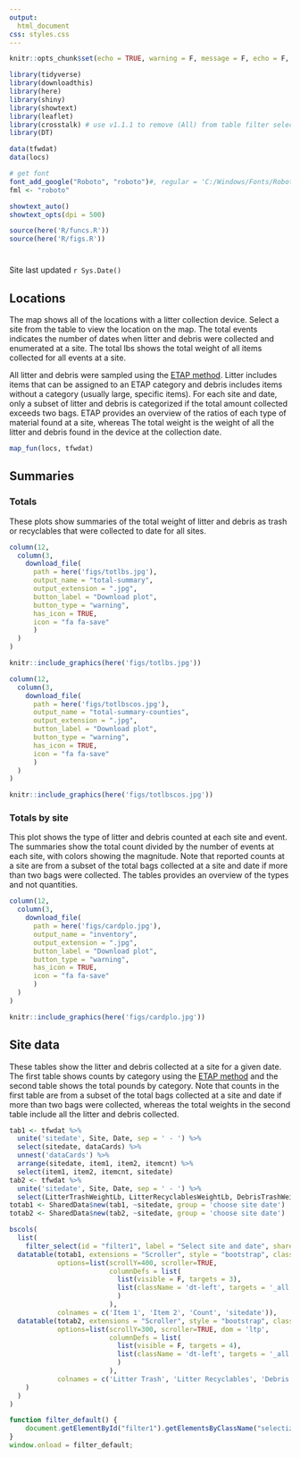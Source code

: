 ```yaml
---
output: 
  html_document
css: styles.css
---
```


```r
knitr::opts_chunk$set(echo = TRUE, warning = F, message = F, echo = F, fig.path = 'figs/', fig.align = 'center')

library(tidyverse)
library(downloadthis)
library(here)
library(shiny)
library(showtext)
library(leaflet)
library(crosstalk) # use v1.1.1 to remove (All) from table filter selection
library(DT)

data(tfwdat)
data(locs)

# get font
font_add_google("Roboto", "roboto")#, regular = 'C:/Windows/Fonts/Roboto.ttf')
fml <- "roboto"

showtext_auto()
showtext_opts(dpi = 500)

source(here('R/funcs.R'))
source(here('R/figs.R'))
```

# {.tabset .tabset-fade .tabset-pills}

Site last updated `r Sys.Date()`

## Locations

The map shows all of the locations with a litter collection device.  Select a site from the table to view the location on the map.  The total events indicates the number of dates when litter and debris were collected and enumerated at a site.  The total lbs shows the total weight of all items collected for all events at a site.  

All litter and debris were sampled using the [ETAP method]((https://www.epa.gov/system/files/documents/2021-09/revised_final_etap_june2021.pdf){target="_blank"}). Litter includes items that can be assigned to an ETAP category and debris includes items without a category (usually large, specific items).  For each site and date, only a subset of litter and debris is categorized if the total amount collected exceeds two bags. ETAP provides an overview of the ratios of each type of material found at a site, whereas The total weight is the weight of all the litter and debris found in the device at the collection date.

```r
map_fun(locs, tfwdat)
```

## Summaries {.tabset .tabset-fade}

### Totals

These plots show summaries of the total weight of litter and debris as trash or recyclables that were collected to date for all sites.

```r
column(12,
  column(3,
    download_file(
      path = here('figs/totlbs.jpg'),
      output_name = "total-summary",
      output_extension = ".jpg",
      button_label = "Download plot",
      button_type = "warning",
      has_icon = TRUE,
      icon = "fa fa-save"
      )
  )
)
```

```r
knitr::include_graphics(here('figs/totlbs.jpg'))
```

```r
column(12,
  column(3,
    download_file(
      path = here('figs/totlbscos.jpg'),
      output_name = "total-summary-counties",
      output_extension = ".jpg",
      button_label = "Download plot",
      button_type = "warning",
      has_icon = TRUE,
      icon = "fa fa-save"
      )
  )
)
```

```r
knitr::include_graphics(here('figs/totlbscos.jpg'))
```

### Totals by site

This plot shows the type of litter and debris counted at each site and event.  The summaries show the total count divided by the number of events at each site, with colors showing the magnitude. Note that reported counts at a site are from a subset of the total bags collected at a site and date if more than two bags were collected.  The tables provides an overview of the types and not quantities.  

```r
column(12,
  column(3,
    download_file(
      path = here('figs/cardplo.jpg'),
      output_name = "inventory",
      output_extension = ".jpg",
      button_label = "Download plot",
      button_type = "warning",
      has_icon = TRUE,
      icon = "fa fa-save"
      )
  )
)
```

```r
knitr::include_graphics(here('figs/cardplo.jpg'))
```

## Site data

These tables show the litter and debris collected at a site for a given date.  The first table shows counts by category using the [ETAP method]((https://www.epa.gov/system/files/documents/2021-09/revised_final_etap_june2021.pdf){target="_blank"}) and the second table shows the total pounds by category.  Note that counts in the first table are from a subset of the total bags collected at a site and date if more than two bags were collected, whereas the total weights in the second table include all the litter and debris collected.

```r
tab1 <- tfwdat %>%
  unite('sitedate', Site, Date, sep = ' - ') %>%   
  select(sitedate, dataCards) %>% 
  unnest('dataCards') %>% 
  arrange(sitedate, item1, item2, itemcnt) %>%
  select(item1, item2, itemcnt, sitedate)
tab2 <- tfwdat %>% 
  unite('sitedate', Site, Date, sep = ' - ') %>% 
  select(LitterTrashWeightLb, LitterRecyclablesWeightLb, DebrisTrashWeightLb, DebrisRecyclablesWeightLb, sitedate)
totab1 <- SharedData$new(tab1, ~sitedate, group = 'choose site date')
totab2 <- SharedData$new(tab2, ~sitedate, group = 'choose site date')

bscols(
  list(
    filter_select(id = "filter1", label = "Select site and date", sharedData = totab1, group = ~sitedate, multiple = F),
  datatable(totab1, extensions = "Scroller", style = "bootstrap", class = "compact", width="100%", rownames = F, caption = 'Items found', 
            options=list(scrollY=400, scroller=TRUE,
                         columnDefs = list(
                           list(visible = F, targets = 3),
                           list(className = 'dt-left', targets = '_all')
                           )
                         ), 
            colnames = c('Item 1', 'Item 2', 'Count', 'sitedate')),
  datatable(totab2, extensions = "Scroller", style = "bootstrap", class = "compact", width="100%", rownames = F, caption = 'Total pounds by category', 
            options=list(scrollY=300, scroller=TRUE, dom = 'ltp',
                         columnDefs = list(
                           list(visible = F, targets = 4), 
                           list(className = 'dt-left', targets = '_all')
                           )
                         ), 
            colnames = c('Litter Trash', 'Litter Recyclables', 'Debris trash', 'Debris Recyclables', 'sitedate')
    )
  )
)
```

```js
function filter_default() {
    document.getElementById("filter1").getElementsByClassName("selectized")[0].selectize.setValue("HC_SB_Cotanchobee - 2021-06-29", false);
}
window.onload = filter_default;
```

<script type="text/javascript" src="js/iframeResizer.contentWindow.min.js"></script>
